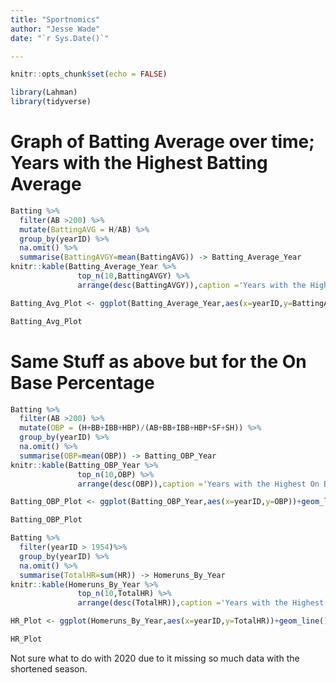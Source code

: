 ```yaml
---
title: "Sportnomics"
author: "Jesse Wade"
date: "`r Sys.Date()`"

---
```


```r
knitr::opts_chunk$set(echo = FALSE)
```

```r
library(Lahman)
library(tidyverse)

```

# Graph of Batting Average over time; Years with the Highest Batting Average

```r
Batting %>% 
  filter(AB >200) %>% 
  mutate(BattingAVG = H/AB) %>% 
  group_by(yearID) %>% 
  na.omit() %>% 
  summarise(BattingAVGY=mean(BattingAVG)) -> Batting_Average_Year
knitr::kable(Batting_Average_Year %>% 
               top_n(10,BattingAVGY) %>% 
               arrange(desc(BattingAVGY)),caption ='Years with the Highest Batting Averages')

Batting_Avg_Plot <- ggplot(Batting_Average_Year,aes(x=yearID,y=BattingAVGY))+geom_line(linewidth=1.4,color="red")+ scale_y_continuous(labels = scales::label_number(accuracy=0.001))

Batting_Avg_Plot
```


# Same Stuff as above but for the On Base Percentage

```r
Batting %>% 
  filter(AB >200) %>% 
  mutate(OBP = (H+BB+IBB+HBP)/(AB+BB+IBB+HBP+SF+SH)) %>% 
  group_by(yearID) %>% 
  na.omit() %>% 
  summarise(OBP=mean(OBP)) -> Batting_OBP_Year
knitr::kable(Batting_OBP_Year %>% 
               top_n(10,OBP) %>% 
               arrange(desc(OBP)),caption ='Years with the Highest On Base Percentage')

Batting_OBP_Plot <- ggplot(Batting_OBP_Year,aes(x=yearID,y=OBP))+geom_line(linewidth=1.25,color="blue") + scale_y_continuous(labels = scales::label_number(accuracy=0.001))

Batting_OBP_Plot
```


```r
Batting %>% 
  filter(yearID > 1954)%>% 
  group_by(yearID) %>% 
  na.omit() %>% 
  summarise(TotalHR=sum(HR)) -> Homeruns_By_Year
knitr::kable(Homeruns_By_Year %>% 
               top_n(10,TotalHR) %>% 
               arrange(desc(TotalHR)),caption ='Years with the Highest Home Run Totals')

HR_Plot <- ggplot(Homeruns_By_Year,aes(x=yearID,y=TotalHR))+geom_line()

HR_Plot


```

Not sure what to do with 2020 due to it missing so much data with the shortened season.